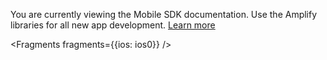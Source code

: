 <Callout warning>

You are currently viewing the Mobile SDK documentation. Use the Amplify libraries for all new app development. [Learn more](/lib)


<Fragments fragments={{ios: ios0}} />

</Callout>
